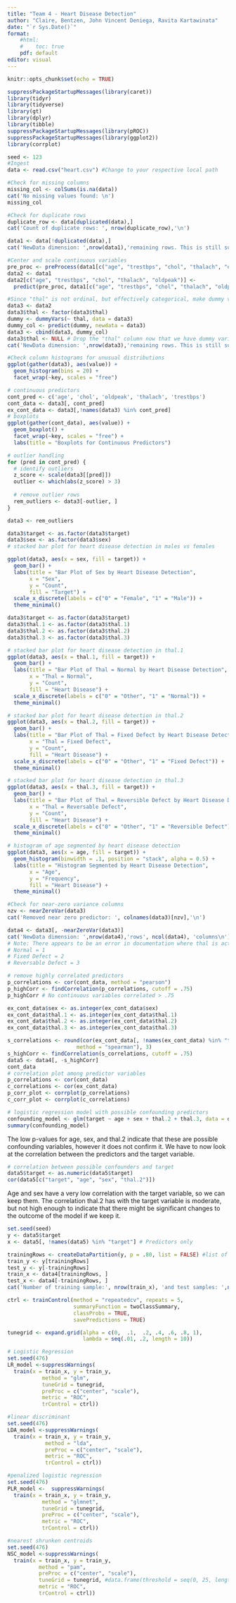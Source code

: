 ```yaml
---
title: "Team 4 - Heart Disease Detection"
author: "Claire, Bentzen, John Vincent Deniega, Ravita Kartawinata"
date: "`r Sys.Date()`"
format: 
    #html: 
    #    toc: true
    pdf: default
editor: visual
---
```


```r
knitr::opts_chunk$set(echo = TRUE)
```

```r
suppressPackageStartupMessages(library(caret))
library(tidyr)
library(tidyverse)
library(gt)
library(dplyr)
library(tibble)
suppressPackageStartupMessages(library(pROC))
suppressPackageStartupMessages(library(ggplot2))
library(corrplot)
```

```r
seed <- 123
#Ingest
data <- read.csv("heart.csv") #Change to your respective local path
```

```r
#Check for missing columns
missing_col <- colSums(is.na(data))
cat('No missing values found: \n')
missing_col

#Check for duplicate rows
duplicate_row <- data[duplicated(data),]
cat('Count of duplicate rows: ', nrow(duplicate_row),'\n')

data1 <- data[!duplicated(data),]
cat('NewData dimension: ',nrow(data1),'remaining rows. This is still sufficient since ncol^2 is less than #nrows\n')

#Center and scale continuous variables
pre_proc <- preProcess(data1[c("age", "trestbps", "chol", "thalach", "oldpeak")], method = c("center", "scale"))
data2 <- data1
data2[c("age", "trestbps", "chol", "thalach", "oldpeak")] <- 
  predict(pre_proc, data1[c("age", "trestbps", "chol", "thalach", "oldpeak")])

#Since "thal" is not ordinal, but effectively categorical, make dummy variables
data3 <- data2
data3$thal <- factor(data3$thal)
dummy <- dummyVars(~ thal, data = data3)
dummy_col <- predict(dummy, newdata = data3)
data3 <- cbind(data3, dummy_col)
data3$thal <- NULL # Drop the "thal" column now that we have dummy variables
cat('NewData dimension: ',nrow(data3),'remaining rows. This is still sufficient since ncol^2 is less than #nrows \n')
```

```r
#Check column histograms for unusual distributions
ggplot(gather(data3), aes(value)) +
  geom_histogram(bins = 20) +
  facet_wrap(~key, scales = "free")
```

```r
# continuous predictors
cont_pred <- c('age', 'chol', 'oldpeak', 'thalach', 'trestbps')
cont_data <- data3[, cont_pred]
ex_cont_data <- data3[,!names(data3) %in% cont_pred]
# boxplots
ggplot(gather(cont_data), aes(value)) +
  geom_boxplot() +
  facet_wrap(~key, scales = "free") +
  labs(title = "Boxplots for Continuous Predictors")
```

```r
# outlier handling
for (pred in cont_pred) {
  # identify outliers
  z_score <- scale(data3[[pred]])
  outlier <- which(abs(z_score) > 3)
  
  # remove outlier rows
  rem_outliers <- data3[-outlier, ]
}

data3 <- rem_outliers
```

```r
data3$target <- as.factor(data3$target)
data3$sex <- as.factor(data3$sex)
# stacked bar plot for heart disease detection in males vs females

ggplot(data3, aes(x = sex, fill = target)) +
  geom_bar() +
  labs(title = "Bar Plot of Sex by Heart Disease Detection",
       x = "Sex",
       y = "Count",
       fill = "Target") +
  scale_x_discrete(labels = c("0" = "Female", "1" = "Male")) +
  theme_minimal()
```

```r
data3$target <- as.factor(data3$target)
data3$thal.1 <- as.factor(data3$thal.1)
data3$thal.2 <- as.factor(data3$thal.2)
data3$thal.3 <- as.factor(data3$thal.3)

# stacked bar plot for heart disease detection in thal.1
ggplot(data3, aes(x = thal.1, fill = target)) +
  geom_bar() +
  labs(title = "Bar Plot of Thal = Normal by Heart Disease Detection",
       x = "Thal = Normal",
       y = "Count",
       fill = "Heart Disease") +
  scale_x_discrete(labels = c("0" = "Other", "1" = "Normal")) +
  theme_minimal()

# stacked bar plot for heart disease detection in thal.2
ggplot(data3, aes(x = thal.2, fill = target)) +
  geom_bar() +
  labs(title = "Bar Plot of Thal = Fixed Defect by Heart Disease Detection",
       x = "Thal = Fixed Defect",
       y = "Count",
       fill = "Heart Disease") +
  scale_x_discrete(labels = c("0" = "Other", "1" = "Fixed Defect")) +
  theme_minimal()

# stacked bar plot for heart disease detection in thal.3
ggplot(data3, aes(x = thal.3, fill = target)) +
  geom_bar() +
  labs(title = "Bar Plot of Thal = Reversible Defect by Heart Disease Detection",
       x = "Thal = Reversable Defect",
       y = "Count",
       fill = "Heart Disease") +
  scale_x_discrete(labels = c("0" = "Other", "1" = "Reversible Defect")) +
  theme_minimal()
```

```r
# histogram of age segmented by heart disease detection
ggplot(data3, aes(x = age, fill = target)) +
  geom_histogram(binwidth = .1, position = "stack", alpha = 0.5) +
  labs(title = "Histogram Segmented by Heart Disease Detection",
       x = "Age",
       y = "Frequency",
       fill = "Heart Disease") +
  theme_minimal()
```

```r
#Check for near-zero variance columns
nzv <- nearZeroVar(data3)
cat('Removed near zero predictor: ', colnames(data3)[nzv],'\n')

data4 <- data3[, -nearZeroVar(data3)]
cat('NewData dimension: ',nrow(data4),'rows', ncol(data4), 'columns\n') 
# Note: There appears to be an error in documentation where thal is actually thal+1 category
# Normal = 1
# Fixed Defect = 2
# Reversable Defect = 3
```

```r
# remove highly correlated predictors
p_correlations <- cor(cont_data, method = "pearson")
p_highCorr <- findCorrelation(p_correlations, cutoff = .75)
p_highCorr # No continuous variables correlated > .75

ex_cont_data$sex <- as.integer(ex_cont_data$sex)
ex_cont_data$thal.1 <- as.integer(ex_cont_data$thal.1)
ex_cont_data$thal.2 <- as.integer(ex_cont_data$thal.2)
ex_cont_data$thal.3 <- as.integer(ex_cont_data$thal.3)

s_correlations <- round(cor(ex_cont_data[, !names(ex_cont_data) %in% "target"], 
                      method = "spearman"), 3)
s_highCorr <- findCorrelation(s_correlations, cutoff = .75)
data5 <- data4[, -s_highCorr]
cont_data
# correlation plot among predictor variables
p_correlations <- cor(cont_data)
c_correlations <- cor(ex_cont_data)
p_corr_plot <- corrplot(p_correlations)
c_corr_plot <- corrplot(c_correlations)
```

```r
# logistic regression model with possible confounding predictors
confounding_model <- glm(target ~ age + sex + thal.2 + thal.3, data = data5, family = "binomial")
summary(confounding_model)
```

The low p-values for age, sex, and thal.2 indicate that these are possible confounding variables, however it does not confirm it. We have to now look at the correlation between the predictors and the target variable.

```r
# correlation between possible confounders and target
data5$target <- as.numeric(data5$target)
cor(data5[c("target", "age", "sex", "thal.2")])
```

Age and sex have a very low correlation with the target variable, so we can keep them. The correlation thal.2 has with the target variable is moderate, but not high enough to indicate that there might be significant changes to the outcome of the model if we keep it.

```r
set.seed(seed)
y <- data5$target 
x <- data5[, !names(data5) %in% "target"] # Predictors only

trainingRows <- createDataPartition(y, p = .80, list = FALSE) #list of indices from training
train_y <- y[trainingRows]
test_y <- y[-trainingRows]
train_x <- data4[trainingRows, ] 
test_x <- data4[-trainingRows, ]
cat('Number of training sample:', nrow(train_x), 'and test samples: ',nrow(test_x), 'number of predictors:', ncol(train_x))
```

```r
ctrl <- trainControl(method = "repeatedcv", repeats = 5,
                     summaryFunction = twoClassSummary,
                     classProbs = TRUE,
                     savePredictions = TRUE)

tunegrid <- expand.grid(alpha = c(0,  .1,  .2, .4, .6, .8, 1),
                        lambda = seq(.01, .2, length = 10))

```

```r
# Logistic Regression
set.seed(476)
LR_model <-suppressWarnings(
  train(x = train_x, y = train_y,
           method = "glm",
           tuneGrid = tunegrid,
           preProc = c("center", "scale"),
           metric = "ROC",
           trControl = ctrl))

#linear discriminant
set.seed(476)
LDA_model <-suppressWarnings(
  train(x = train_x, y = train_y,
            method = "lda",        
            preProc = c("center", "scale"),
            metric = "ROC",        
            trControl = ctrl))

#penalized logistic regression 
set.seed(476)
PLR_model <-  suppressWarnings(
  train(x = train_x, y = train_y,
           method = "glmnet",
           tuneGrid = tunegrid,
           preProc = c("center", "scale"),
           metric = "ROC",
           trControl = ctrl))

#nearest shrunken centroids
set.seed(476)
NSC_model <-suppressWarnings(
  train(x = train_x, y = train_y,
          method = "pam",
          preProc = c("center", "scale"),
          tuneGrid = tunegrid, #data.frame(threshold = seq(0, 25, length = 30)),
          metric = "ROC",
          trControl = ctrl))

```

```r

```
